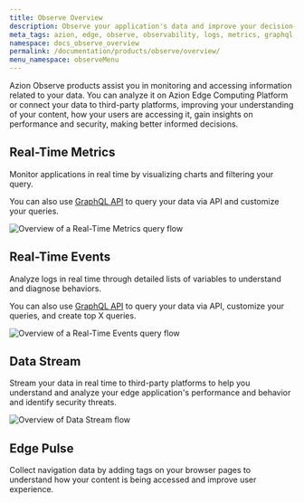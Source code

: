 ```yaml
---
title: Observe Overview
description: Observe your application's data and improve your decision-making process.
meta_tags: azion, edge, observe, observability, logs, metrics, graphql, stream, navigation
namespace: docs_observe_overview
permalink: /documentation/products/observe/overview/
menu_namespace: observeMenu
---
```



Azion Observe products assist you in monitoring and accessing information related to your data. You can analyze it on Azion Edge Computing Platform or connect your data to third-party platforms, improving your understanding of your content, how your users are accessing it, gain insights on performance and security, making better informed decisions.

## Real-Time Metrics

Monitor applications in real time by visualizing charts and filtering your query.

You can also use [GraphQL API](/en/documentation/devtools/graphql-api/overview/) to query your data via API and customize your queries.

![Overview of a Real-Time Metrics query flow](/assets/docs/images/uploads/real-time-metrics-overview.png)

<LinkButton link="/en/documentation/products/observe/monitor-applications/" label="go to monitor applications" severity="secondary" target="_blank" />

## Real-Time Events

Analyze logs in real time through detailed lists of variables to understand and diagnose behaviors.

You can also use [GraphQL API](/en/documentation/devtools/graphql-api/overview/) to query your data via API, customize your queries, and create top X queries.

![Overview of a Real-Time Events query flow](/assets//docs/images/uploads/real-time-events-overview.png)

<LinkButton link="/en/documentation/products/observe/analyze-logs/" label="go to analyze logs" severity="secondary" target="_blank" />

## Data Stream

Stream your data in real time to third-party platforms to help you understand and analyze your edge application's performance and behavior and identify security threats.

![Overview of Data Stream flow](/assets/docs/images/uploads/data-stream-overview.png)

<LinkButton link="/en/documentation/products/observe/stream-data/" label="go to stream data" severity="secondary" target="_blank" />

## Edge Pulse

Collect navigation data by adding tags on your browser pages to understand how your content is being accessed and improve user experience.

<LinkButton link="/en/documentation/products/guides/observe/analyze-navigation-data/" label="go collect navigation data" severity="secondary" target="_blank" /><br />

